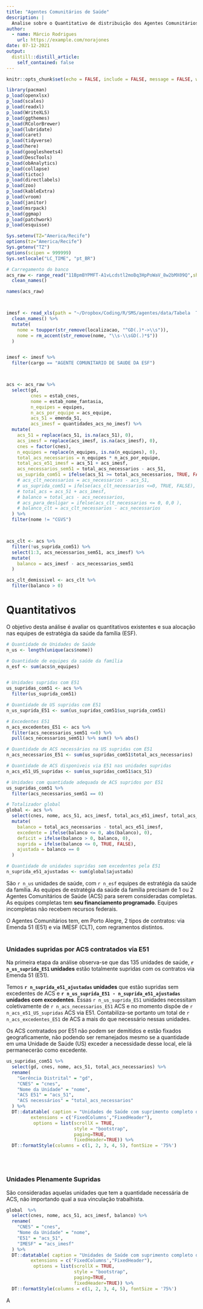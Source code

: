 ```yaml
---
title: "Agentes Comunitários de Saúde"
description: |
  Analise sobre o Quantitativo de distribuição dos Agentes Comunitários de Saúde.
author:
  - name: Márcio Rodrigues
    url: https://example.com/norajones
date: 07-12-2021
output:
  distill::distill_article:
    self_contained: false
---
```




```r
knitr::opts_chunk$set(echo = FALSE, include = FALSE, message = FALSE, warning = FALSE)
```


```r
library(pacman)
p_load(openxlsx)
p_load(scales)
p_load(readxl)
p_load(WriteXLS)
p_load(ggthemes)
p_load(RColorBrewer)
p_load(lubridate)
p_load(caret)
p_load(tidyverse)
p_load(here)
p_load(googlesheets4)
p_load(DescTools)
p_load(obAnalytics)
p_load(collapse)
p_load(tictoc)
p_load(directlabels)
p_load(zoo)
p_load(kableExtra)
p_load(vroom)
p_load(janitor)
p_load(msrpack)
p_load(ggmap)
p_load(patchwork)
p_load(esquisse)

Sys.setenv(TZ="America/Recife")
options(tz="America/Recife")
Sys.getenv("TZ")
options(scipen = 999999)
Sys.setlocale("LC_TIME", "pt_BR")


```


```r

# Carregamento do banco
acs_raw <- range_read("11BpmBYPMFT-A1vLcdstl2moBq3HpPoWaV_8w2bMX09Q",sheet = "unidades") %>% 
  clean_names()

names(acs_raw)



imesf <- read_xls(path = "~/Dropbox/Coding/R/SMS/agentes/data/Tabela  Trabalhadores.xls") %>% 
  clean_names() %>% 
  mutate(
    nome = toupper(str_remove(localizacao, "^GD(.)*->\\s")),
    nome = rm_accent(str_remove(nome, "\\s-\\sGD(.)*$"))
  )


imesf <- imesf %>% 
  filter(cargo == "AGENTE COMUNITARIO DE SAUDE DA ESF")



acs <- acs_raw %>% 
  select(gd, 
         cnes = estab_cnes, 
         nome = estab_nome_fantasia, 
         n_equipes = equipes, 
         n_acs_por_equipe = acs_equipe, 
         acs_51 = emenda_51, 
         acs_imesf = quantidades_acs_no_imesf) %>% 
  mutate(
    acs_51 = replace(acs_51, is.na(acs_51), 0),  
    acs_imesf = replace(acs_imesf, is.na(acs_imesf), 0),   
    cnes = factor(cnes),
    n_equipes = replace(n_equipes, is.na(n_equipes), 0),
    total_acs_necessarios = n_equipes * n_acs_por_equipe,
    total_acs_e51_imesf = acs_51 + acs_imesf,
    acs_necessarios_sem51 = total_acs_necessarios - acs_51,
    us_suprida_com51 = ifelse(acs_51 >= total_acs_necessarios, TRUE, FALSE)
    # acs_clt_necessarios = acs_necessarios - acs_51,
    # us_suprida_com51 = ifelse(acs_clt_necessarios <=0, TRUE, FALSE),
    # total_acs = acs_51 + acs_imesf,                                           # Total de ACS trabalhando (E.51 + ACS imesf)
    # balanco = total_acs - acs_necessarios,
    # acs_para_desligar = ifelse(acs_clt_necessarios <= 0, 0,0 ),
    # balanco_clt = acs_clt_necessarios - acs_necessarios
  ) %>% 
  filter(nome != "CGVS") 



acs_clt <- acs %>% 
  filter(!us_suprida_com51) %>% 
  select(1:3, acs_necessarios_sem51, acs_imesf) %>% 
  mutate(
    balanco = acs_imesf - acs_necessarios_sem51
  )

acs_clt_demissivel <- acs_clt %>% 
  filter(balanco > 0)
```

# Quantitativos

O objetivo desta análise é avaliar os quantitativos existentes e sua alocação nas equipes de estratégia da saúde da família (ESF).

```r
# Quantidade de Unidades de Saúde
n_us <- length(unique(acs$nome))

# Quantidade de equipes da saúde da família
n_esf <- sum(acs$n_equipes)


# Unidades supridas com E51
us_supridas_com51 <- acs %>% 
  filter(us_suprida_com51) 

# Quantidade de US supridas com E51
n_us_suprida_E51 <- sum(us_supridas_com51$us_suprida_com51)

# Excedentes E51
n_acs_excedentes_E51 <- acs %>% 
  filter(acs_necessarios_sem51 <=0) %>% 
  pull(acs_necessarios_sem51) %>% sum() %>% abs()

# Quantidade de ACS necessários na US supridas com E51
n_acs_necessarios_E51 <- sum(us_supridas_com51$total_acs_necessarios)

# Quantidade de ACS disponiveis via E51 nas unidades supridas
n_acs_e51_US_supridas <- sum(us_supridas_com51$acs_51)

# Unidades com quantidade adequada de ACS supridos por E51
us_supridas_com51 %>% 
  filter(acs_necessarios_sem51 == 0)

# Totalizador global
global <- acs %>% 
  select(cnes, nome, acs_51, acs_imesf, total_acs_e51_imesf, total_acs_necessarios) %>% 
  mutate(
    balanco = total_acs_necessarios - total_acs_e51_imesf,
    excedente = ifelse(balanco <= 0, abs(balanco), 0),
    deficit = ifelse(balanco > 0, balanco, 0),
    suprida = ifelse(balanco <= 0, TRUE, FALSE),
    ajustada = balanco == 0
  )

# Quantidade de unidades supridas sem excedentes pela E51
n_suprida_e51_ajustadas <- sum(global$ajustada)


```


São `r n_us` unidades de saúde, com `r n_esf` equipes de estratégia da saúde da família. As equipes de estratégia da saúde da família precisam de 1 ou 2 Agentes Comunitários de Saúde (ACS) para serem consideradas completas. As equipes completas tem **seu financiamento programado**. Equipes incompletas não recebem recursos federais.

O Agentes Comunitários tem, em Porto Alegre,  2 tipos de contratos: via Emenda 51 (E51) e via IMESF (CLT), com regramentos distintos.
<br><BR>

### Unidades supridas por ACS contratados via E51

Na primeira etapa da análise observa-se que das 135 unidades de saúde, **`r n_us_suprida_E51` unidades** estão totalmente supridas com os contratos via Emenda 51 (E51).

Temos **`r n_suprida_e51_ajustadas` unidades** que estão supridas sem excedentes de ACS e **`r n_us_suprida_E51 - n_suprida_e51_ajustadas` unidades com excedentes**. Essas `r n_us_suprida_E51` unidades necessitam coletivamente de `r n_acs_necessarios_E51` ACS e no momento dispõe de `r n_acs_e51_US_supridas` ACS via E51. Contabiliza-se portanto um total de `r n_acs_excedentes_E51` de ACS a mais do que necessário nessas unidades. 

Os ACS contratados por E51 não podem ser demitidos e estão fixados geograficamente, não podendo ser remanejados mesmo se a quantidade em uma Unidade de Saúde (US) exceder a necessidade desse local, ele lá permanecerão como excedente. 


```r


us_supridas_com51 %>% 
  select(gd, cnes, nome, acs_51, total_acs_necessarios) %>% 
  rename(
    "Gerência Distrital" = "gd",
    "CNES" = "cnes",
    "Nome da Unidade" = "nome",
    "ACS E51" = "acs_51",
    "ACS necessários" = "total_acs_necessarios"
  ) %>% 
  DT::datatable( caption = "Unidades de Saúde com suprimento completo de ACS",
         extensions = c('FixedColumns',"FixedHeader"),
          options = list(scrollX = TRUE, 
                         style = "bootstrap",
                         paging=TRUE,
                         fixedHeader=TRUE)) %>% 
  DT::formatStyle(columns = c(1, 2, 3, 4, 5), fontSize = '75%')

```




<br><br>

### Unidades Plenamente Supridas

São consideradas aquelas unidades que tem a quantidade necessária de ACS, não importando qual a sua vinculação trabalhista.


```r
global  %>% 
  select(cnes, nome, acs_51, acs_imesf, balanco) %>% 
  rename(
    "CNES" = "cnes",
    "Nome da Unidade" = "nome",
    "E51" = "acs_51",
    "IMESF" = "acs_imesf"
  ) %>% 
  DT::datatable( caption = "Unidades de Saúde com suprimento completo de ACS",
         extensions = c('FixedColumns',"FixedHeader"),
          options = list(scrollX = TRUE, 
                         style = "bootstrap",
                         paging=TRUE,
                         fixedHeader=TRUE)) %>% 
  DT::formatStyle(columns = c(1, 2, 3, 4, 5), fontSize = '75%')

```


A


